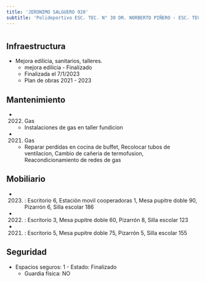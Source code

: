 ```yaml
---
title: 'JERONIMO SALGUERO 920'
subtitle: 'Polideportivo ESC. TEC. N° 30 DR. NORBERTO PIÑERO - ESC. TEC. N° 30 DR. NORBERTO PIÑERO'
---
```


#
## Infraestructura

* Mejora edilicia, sanitarios, talleres. 
    + mejora edilicia - Finalizado 
    + Finalizada el 7/1/2023 
    + Plan de obras 2021 - 2023 






## Mantenimiento

*  (2022) Gas 
    + Instalaciones de gas en taller fundicion

*  (2021) Gas 
    + Reparar perdidas en cocina de buffet, Recolocar tubos de ventilacion, Cambio de cañeria de termofusion, Reacondicionamiento de redes de gas





## Mobiliario

*  (2023) : Escritorio 6, Estación movil cooperadoras 1, Mesa pupitre doble 90, Pizarrón 6, Silla escolar 186 

*  (2022) : Escritorio 3, Mesa pupitre doble 60, Pizarrón 8, Silla escolar 123 

*  (2021) : Escritorio 5, Mesa pupitre doble 75, Pizarrón 5, Silla escolar 155 





## Seguridad

*  Espacios seguros: 1 - Estado: Finalizado 
    + Guardia física: NO



